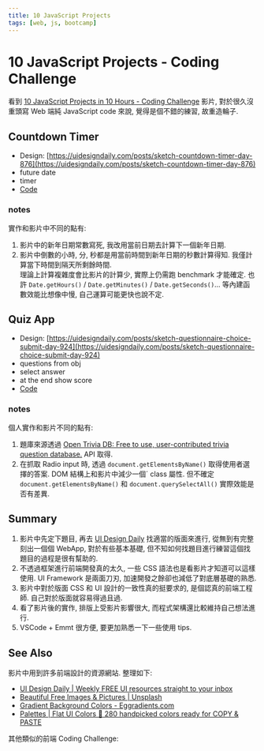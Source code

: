 ```yaml
---
title: 10 JavaScript Projects
tags: [web, js, bootcamp]
---
```


10 JavaScript Projects - Coding Challenge
=========================================

看到 [10 JavaScript Projects in 10 Hours - Coding Challenge](https://www.youtube.com/watch?v=dtKciwk_si4) 影片, 
對於很久沒重頭寫 Web 端純 JavaScript code 來說, 覺得是個不錯的練習, 故重造輪子.

<YouTube youTubeId="dtKciwk_si4" />


Countdown Timer
---------------

-   Design: [https://uidesigndaily.com/posts/sketch-countdown-timer-day-876](https://uidesigndaily.com/posts/sketch-countdown-timer-day-876)
-   future date
-   timer
-   [Code](#)

### notes ###

實作和影片中不同的點有:

1.  影片中的新年日期常數寫死, 我改用當前日期去計算下一個新年日期.
2.  影片中倒數的小時, 分, 秒都是用當前時間到新年日期的秒數計算得知.
    我僅計算當下時間到隔天所剩餘時間.   
    理論上計算複雜度會比影片的計算少, 實際上仍需跑 benchmark 才能確定.
    也許 `Date.getHours()` / `Date.getMinutes()` / `Date.getSeconds()`... 
    等內建函數效能比想像中慢, 自己運算可能更快也說不定.


Quiz App
--------

-   Design: [https://uidesigndaily.com/posts/sketch-questionnaire-choice-submit-day-924](https://uidesigndaily.com/posts/sketch-questionnaire-choice-submit-day-924)
-   questions from obj
-   select answer
-   at the end show score
-   [Code](#)

### notes ###

個人實作和影片不同的點有:

1.  題庫來源透過 [Open Trivia DB: Free to use, user-contributed trivia question database.](https://opentdb.com/) API 取得.
2.  在抓取 Radio input 時, 透過 `document.getElementsByName()` 取得使用者選擇的答案. 
    DOM 結構上和影片中減少一個ˊ class 屬性.
    但不確定 `document.getElementsByName()` 和 `document.querySelectAll()` 實際效能是否有差異.



Summary
-------

1.  影片中先定下題目, 再去 [UI Design Daily](https://uidesigndaily.com/) 找適當的版面來進行, 
    從無到有完整刻出一個個 WebApp, 對於有些基本基礎, 但不知如何找題目進行練習這個找題目的過程是很有幫助的.
2.  不透過框架進行前端開發真的太久, 一些 CSS 語法也是看影片才知道可以這樣使用.
    UI Framework 是兩面刀刃, 加速開發之餘卻也減低了對底層基礎的熟悉.
3.  影片中對於版面 CSS 和 UI 設計的一致性真的挺要求的, 是個認真的前端工程師.
    自己對於版面就容易得過且過.
4.  看了影片後的實作, 排版上受影片影響很大, 而程式架構還比較維持自己想法進行.
5.  VSCode + Emmt 很方便, 要更加熟悉一下一些使用 tips.


See Also
--------

影片中用到許多前端設計的資源網站. 整理如下:

-   [UI Design Daily | Weekly FREE UI resources straight to your inbox](https://uidesigndaily.com/)
-   [Beautiful Free Images & Pictures | Unsplash](https://unsplash.com/)
-   [Gradient Background Colors - Eggradients.com](https://www.eggradients.com/)
-   [Palettes | Flat UI Colors 🎨 280 handpicked colors ready for COPY & PASTE](https://flatuicolors.com/)

其他類似的前端 Coding Challenge:

